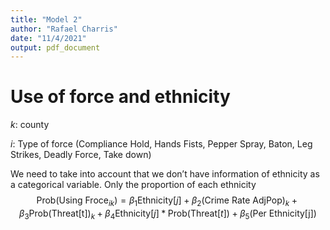 ```yaml
---
title: "Model 2"
author: "Rafael Charris"
date: "11/4/2021"
output: pdf_document
---
```


# Use of force and ethnicity

$k$: county

$i$: Type of force (Compliance Hold, Hands Fists, Pepper Spray, Baton, Leg Strikes, Deadly Force, Take down)


We need to take into account that we don't have information of ethnicity as a categorical variable. Only the proportion of each ethnicity 
$$
\text{Prob(Using Froce}_{ik}) = \beta_{1}\text{Ethnicity}[j] + 
\beta_{2}\text{(Crime Rate AdjPop)}_{k} + 
\beta_{3}\text{Prob(Threat[t])}_{k} + 
\beta_{4}\text{Ethnicity}[j]*\text{Prob(Threat}[t]) +
\beta_{5}\text{(Per Ethnicity[j])}
$$